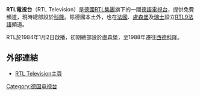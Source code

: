{{NoteTA
|G1= IT
|G2= Communication
}}
{{Infobox television channel
| name            = RTL電視台
| logo            = RTL Logo 2021.svg
| logo size       = 250px
| launch date     = {{Start date|1984|1|2}}
| picture format  = 2160p [[4K解析度|4K解析度]]<br />{{small|（分別縮小至[[1080i|1080i]]和[[576i|576i]]供[[高畫質電視|高畫質電視]]和[[標準畫質電視|標準畫質電視]]使用）}}
| owner           = [[盧森堡廣播電視集團|盧森堡廣播電視集團]]
| parent          = {{tsl|en|RTL Deutschland||RTL Deutschland}}
| country         = [[德国|德国]]
| language        = [[德语|德语]]
| broadcast area  = 德國<br/>其他國家：<br/>[[奥地利|奥地利]]<br/>[[瑞士|瑞士]]<br/>[[法国|法国]]<br/>[[意大利|意大利]]<br/>[[比利时|比利时]]<br/>[[卢森堡|卢森堡]]<br/>[[列支敦斯登|列支敦斯登]]<br/>[[荷兰|荷兰]]<br/>[[土耳其|土耳其]]<br/>[[波兰|波兰]]<br/>[[羅馬尼亞|羅馬尼亞]]
| headquarters    = {{GER}}[[科隆|科隆]]
| former names    = RTL plus{{small|（1984－1992年）}}<br>RTL電視台{{small|（1992－2004年）}}
| sister channels = {{tsl|en|RTL Zwei|RTL Zwei}}<br>{{tsl|en|VOX (German TV channel)|VOX (德國電視頻道)|VOX}}<br>{{tsl|en|Super RTL|Super RTL}}<br>[[N-tv|N-tv]]<br>{{tsl|en|RTL Crime (Germany)|RTL Crime (德國)|RTL Crime}}<br>{{tsl|en|RTL Living|RTL Living}}<br>{{tsl|en|RTL Passion|RTL Passion}}<br>{{tsl|en|Nitro (German TV channel)|Nitro (德國電視頻道)|Nitro}}<br>{{tsl|en|RTL Up|RTL Up}}
| website         = {{url|http://www.rtl.de/}}
| terr serv 1     = [[地面數位電視|地面數位電視]]
| terr chan 1     = <!-- Insert channel numbers depending on the region -->Channel numbers vary
| online serv 1   = {{tsl|en|Ziggo|Ziggo GO}} <small>（[[荷兰|荷兰]]）</small>
| online chan 1   = [https://www.ziggogo.tv/nl/tv/channel-asset.html/lgi-nl-prod-master%3ANL_000038_019063/location/65535.html#action=watch ZiggoGO.tv]
| online serv 2   = RTL LIVE
| online chan 2   = [https://www.tvnow.de/live-tv/rtl RTL]<br>[https://www.tvnow.de/live-tv/rtlplus RTL Up]<br>[https://www.tvnow.de/live-tv/rtlcrime RTL Crime]<br>[https://www.tvnow.de/live-tv/rtlpassion RTL Passion]<br>[https://www.tvnow.de/live-tv/rtlliving RTL Living]
}}
'''RTL電視台'''（RTL Television）是[[德國|德國]][[RTL集團|RTL集團]]旗下的一間[[德語|德語]][[電視台|電視台]]，提供免費頻道，現時總部設於[[科隆|科隆]]。除德國本土外，也在[[法國|法國]]、[[盧森堡|盧森堡]]及[[瑞士|瑞士]]設立[[RTL9|RTL9]][[法語|法語]]頻道。

RTL於1984年1月2日啟播，初期總部設於盧森堡，至1988年遷往[[西德|西德]][[科隆|科隆]]。

== 外部連結 ==
* [http://www.rtl-television.de RTL Television主頁]{{Wayback|url=http://www.rtl-television.de/ |date=20181011091021 }} {{de}}

[[Category:德国电视台|Category:德国电视台]]


{{germany-stub}}